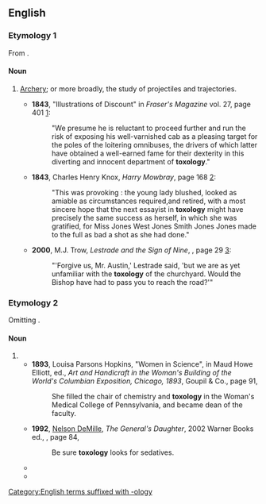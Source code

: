 ==English==

===Etymology 1===
From {{affix|en|τόξον|t1=bow|lang1=grc|-o-|-logy}}.

====Noun====
{{en-noun|-}}

# {{lb|en|rare}} [[archery|Archery]]; or more broadly, the study of projectiles and trajectories.
#* '''1843''', "Illustrations of Discount" in ''Fraser's Magazine'' vol. 27, page 401 [http://books.google.com/books?id=FIRPrUg2dwkC&pg=PA401]:
#*: "We presume he is reluctant to proceed further and run the risk of exposing his well-varnished cab as a pleasing target for the poles of the loitering omnibuses, the drivers of which latter have obtained a well-earned fame for their dexterity in this diverting and innocent department of '''toxology'''."
#* '''1843''', Charles Henry Knox, ''Harry Mowbray'', page 168 [http://books.google.com/books?id=LvoDAAAAQAAJ&pg=PA168]:
#*: "This was provoking : the young lady blushed, looked as amiable as circumstances required,and retired, with a most sincere hope that the next essayist in '''toxology''' might have precisely the same success as herself, in which she was gratified, for Miss Jones West Jones Smith Jones Jones made to the full as bad a shot as she had done."
#* '''2000''', M.J. Trow, ''Lestrade and the Sign of Nine'', {{ISBN|0895262460}}, page 29 [http://books.google.com/books?id=8ebuiEXirOsC&pg=PA29]:
#*: "'Forgive us, Mr. Austin,' Lestrade said, 'but we are as yet unfamiliar with the '''toxology''' of the churchyard. Would the Bishop have had to pass you to reach the road?'"

===Etymology 2===
Omitting {{m|en|-ic}}.

====Noun====
{{en-noun|-}}

# {{misspelling of|en|toxicology}}
#* '''1893''', Louisa Parsons Hopkins, "Women in Science", in Maud Howe Elliott, ed., ''Art and Handicraft in the Woman's Building of the World's Columbian Exposition, Chicago, 1893'', Goupil & Co., page 91,
#*: She filled the chair of chemistry and '''toxology''' in the Woman's Medical College of Pennsylvania, and became dean of the faculty.
#* '''1992''', [[w:Nelson DeMille|Nelson DeMille]], ''The General's Daughter'', 2002 Warner Books ed., {{ISBN|0446679100}}, page 84,
#*: Be sure '''toxology''' looks for sedatives.
#* {{quote-book|en|year=1999|author=Walt Mueller|title=Understanding Today's Youth Culture|publisher=Tyndale House|isbn=0842377395|page=354
|passage='''Toxology''' reports found that drugs and alcohol were factors in each of the three suicide stories mentioned at the beginning of this chapter.}}
#* {{quote-book|en|year=2004|author=William J. Coughlin|title=Death Penalty|publisher=St. Martin's Press|isbn=0312933576|page=353
|passage=I read the report carefully, including the '''toxology''' reports concerning the blood levels.}}

[[Category:English terms suffixed with -ology]]
